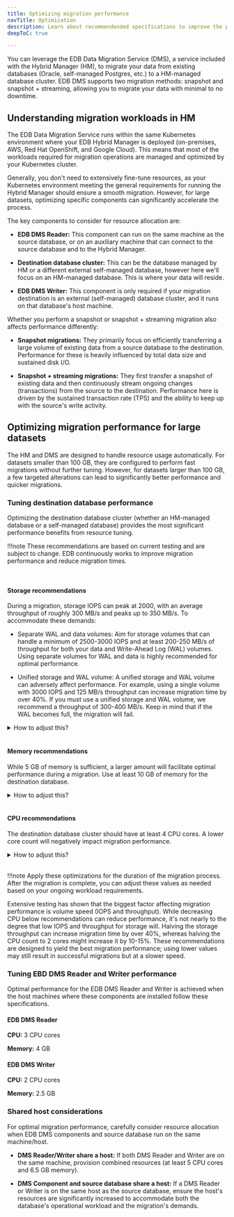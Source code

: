 ```yaml
---
title: Optimizing migration performance
navTitle: Optimization
description: Learn about recommendended specifications to improve the performance and speed of database migrations using EDB Hybrid Manager.
deepToC: true

---
```


You can leverage the EDB Data Migration Service (DMS), a service included with the Hybrid Manager (HM), to migrate your data from existing databases (Oracle, self-managed Postgres, etc.) to a HM-managed database cluster. EDB DMS supports two migration methods: snapshot and snapshot + streaming, allowing you to migrate your data with minimal to no downtime.

## Understanding migration workloads in HM

The EDB Data Migration Service runs within the same Kubernetes environment where your EDB Hybrid Manager is deployed (on-premises, AWS, Red Hat OpenShift, and Google Cloud). This means that most of the workloads required for migration operations are managed and optimized by your Kubernetes cluster.

Generally, you don't need to extensively fine-tune resources, as your Kubernetes environment meeting the general requirements for running the Hybrid Manager should ensure a smooth migration. However, for large datasets, optimizing specific components can significantly accelerate the process. 

The key components to consider for resource allocation are:

- **EDB DMS Reader:** This component can run on the same machine as the source database, or on an auxiliary machine that can connect to the source database and to the Hybrid Manager.

- **Destination database cluster:** This can be the database managed by HM or a different external self-managed database, however here we'll focus on an HM-managed database. This is where your data will reside.

- **EDB DMS Writer:** This component is only required if your migration destination is an external (self-managed) database cluster, and it runs on that database's host machine.

Whether you perform a snapshot or snapshot + streaming migration also affects performance differently: 

- **Snapshot migrations:** They primarily focus on efficiently transferring a large volume of existing data from a source database to the destination. Performance for these is heavily influenced by total data size and sustained disk I/O.

- **Snapshot + streaming migrations:** They first transfer a snapshot of existing data and then continuously stream ongoing changes (transactions) from the source to the destination. Performance here is driven by the sustained transaction rate (TPS) and the ability to keep up with the source's write activity.

## Optimizing migration performance for large datasets

The HM and DMS are designed to handle resource usage automatically. For datasets smaller than 100 GB, they are configured to perform fast migrations without further tuning. However, for datasets larger than 100 GB, a few targeted alterations can lead to significantly better performance and quicker migrations.

### Tuning destination database performance

Optimizing the destination database cluster (whether an HM-managed database or a self-managed database) provides the most significant performance benefits from resource tuning.

!!!note 
   These recommendations are based on current testing and are subject to change. EDB continuously works to improve migration performance and reduce migration times.

<br/>

#### Storage recommendations

During a migration, storage IOPS can peak at 2000, with an average throughput of roughly 300 MB/s and peaks up to 350 MB/s. To accommodate these demands:

- Separate WAL and data volumes: Aim for storage volumes that can handle a minimum of 2500-3000 IOPS and at least 200-250 MB/s of throughput for both your data and Write-Ahead Log (WAL) volumes. Using separate volumes for WAL and data is highly recommended for optimal performance.

- Unified storage and WAL volume: A unified storage and WAL volume can adversely affect performance. For example, using a single volume with 3000 IOPS and 125 MB/s throughput can increase migration time by over 40%. If you must use a unified storage and WAL volume, we recommend a throughput of 300-400 MB/s. Keep in mind that if the WAL becomes full, the migration will fail.

<details><summary>How to adjust this?</summary> 

For HM-managed database clusters: 

- Adjust WAL and data volume allocation by [editing](/edb-postgres-ai/hybrid-manager/using_hybrid_manager/cluster_management/manage-clusters/edit-clusters/#editing-a-cluster) your cluster's **Storage**. 

- By default, HM-managed clusters use separate volumes for data and WAL volumes, but if you unselected the **Use a separate storage volume for Write-Ahead Logs** option during cluster creation, you won't be able to enable this setting post creation. 

- Volume speeds (IOPS or throughput) are determined by the cluster's underlying infrastructure. When migrating to an HM-managed database cluster, the specific storage classes available for your cluster, and their associated IOPS and throughput characteristics, are determined by your HM administrator (and the underlying cloud or on-premise environment). Therefore, review the storage options available for your clusters and work with your HM administrators to ensure the selected storage meets the recommended performance criteria. For more information on cloud provider infrastructure provisioning, see [Request Amazon EBS volume modifications](https://docs.aws.amazon.com/ebs/latest/userguide/requesting-ebs-volume-modifications.html) or [Google Cloud - About Persistent Disk performance](https://cloud.google.com/compute/docs/disks/performance). 

</details> 

<br/>

#### Memory recommendations

While 5 GB of memory is sufficient, a larger amount will facilitate optimal performance during a migration. Use at least 10 GB of memory for the destination database.

<details><summary>How to adjust this?</summary>  

For HM-managed database clusters: 

- Adjust memory allocation by [editing](/edb-postgres-ai/hybrid-manager/using_hybrid_manager/cluster_management/manage-clusters/edit-clusters/#editing-a-cluster) your cluster's **Cluster Settings** > **Instance size**.

- Additionally, you can also adjust the `shared_buffers`, `effective_cache_size` and `wal_buffers` parameters in the **DB Configuration**.

</details> 

<br/>

#### CPU recommendations

The destination database cluster should have at least 4 CPU cores. A lower core count will negatively impact migration performance.

<details><summary>How to adjust this?</summary> 

For HM-managed database clusters, adjust CPU allocation by [editing](/edb-postgres-ai/hybrid-manager/using_hybrid_manager/cluster_management/manage-clusters/edit-clusters/#editing-a-cluster) your cluster's **Instance size**.

</details> 

<br/>

!!!note 
   Apply these optimizations for the duration of the migration process. After the migration is complete, you can adjust these values as needed based on your ongoing workload requirements.
   
Extensive testing has shown that the biggest factor affecting migration performance is volume speed (IOPS and throughput). While decreasing CPU below recommendations can reduce performance, it's not nearly to the degree that low IOPS and throughput for storage will. Halving the storage throughput can increase migration time by over 40%, whereas halving the CPU count to 2 cores might increase it by 10-15%. These recommendations are designed to yield the best migration performance; using lower values may still result in successful migrations but at a slower speed.

### Tuning EBD DMS Reader and Writer performance

Optimal performance for the EDB DMS Reader and Writer is achieved when the host machines where these components are installed follow these specifications.

#### EDB DMS Reader 

**CPU:** 3 CPU cores

**Memory:** 4 GB 

#### EDB DMS Writer

**CPU:** 2 CPU cores

**Memory:** 2.5 GB 

### Shared host considerations

For optimal migration performance, carefully consider resource allocation when EDB DMS components and source database run on the same machine/host.

-  **DMS Reader/Writer share a host:** If both DMS Reader and Writer are on the same machine, provision combined resources (at least 5 CPU cores and 6.5 GB memory).

-  **DMS Component and source database share a host:** If a DMS Reader or Writer is on the same host as the source database, ensure the host's resources are significantly increased to accommodate both the database's operational workload and the migration's demands.
